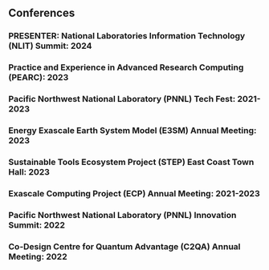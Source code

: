 ::: {.content-visible unless-profile="onepager"}

# Conferences

### PRESENTER: National Laboratories Information Technology (NLIT) Summit: 2024
### Practice and Experience in Advanced Research Computing (PEARC): 2023
### Pacific Northwest National Laboratory (PNNL) Tech Fest: 2021-2023
### Energy Exascale Earth System Model (E3SM) Annual Meeting: 2023
### Sustainable Tools Ecosystem Project (STEP) East Coast Town Hall: 2023
### Exascale Computing Project (ECP) Annual Meeting: 2021-2023
### Pacific Northwest National Laboratory (PNNL) Innovation Summit: 2022
### Co-Design Centre for Quantum Advantage (C2QA) Annual Meeting: 2022

:::

